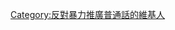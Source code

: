 {{userbox
 |border-s=1
 |border-c=black
 |id-s=12
 |id-c=#bb0000
 |id-fc=#bbbbbb
 |id=<s>暴力推普</s>
 |info-s=10
 |info=這名用戶反對'''暴力[[推廣普通話]]/[[國語政策|國語]]'''。
}}
[[Category:反對暴力推廣普通話的維基人]]